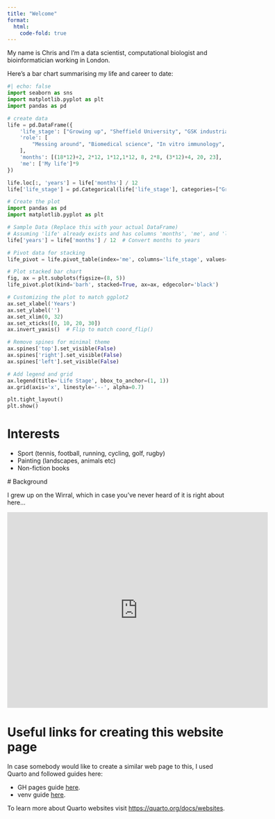 ```yaml
---
title: "Welcome"
format:
  html:
    code-fold: true
---
```


My name is Chris and I'm a data scientist, computational biologist and bioinformatician working in London.

Here's a bar chart summarising my life and career to date:

```python
#| echo: false
import seaborn as sns
import matplotlib.pyplot as plt
import pandas as pd

# create data
life = pd.DataFrame({
    'life_stage': ["Growing up", "Sheffield University", "GSK industrial placement", "Sheffield University part 2", "AstraZeneca Alderley Edge", "AstraZeneca Cambridge", "Manchester University/CRUK PhD", "Benevolent AI", "Owkin"],
    'role': [
        "Messing around", "Biomedical science", "In vitro immunology", "Biomedical science", "Animal technician", "In vitro oncology & early clinical development", "Computational biologist & bioinformatician in cancer immunology", "Data science", "Data science"
    ],
    'months': [(18*12)+2, 2*12, 1*12,1*12, 8, 2*8, (3*12)+4, 20, 23],
    'me': ['My life']*9
})

life.loc[:, 'years'] = life['months'] / 12
life['life_stage'] = pd.Categorical(life['life_stage'], categories=["Growing up", "Sheffield University", "GSK industrial placement", "Sheffield University part 2", "AstraZeneca Alderley Edge", "AstraZeneca Cambridge", "Manchester University/CRUK PhD", "Benevolent AI", "Owkin"], ordered=True)

# Create the plot
import pandas as pd
import matplotlib.pyplot as plt

# Sample Data (Replace this with your actual DataFrame)
# Assuming 'life' already exists and has columns 'months', 'me', and 'life_stage'
life['years'] = life['months'] / 12  # Convert months to years

# Pivot data for stacking
life_pivot = life.pivot_table(index='me', columns='life_stage', values='years', aggfunc='sum', observed=False)

# Plot stacked bar chart
fig, ax = plt.subplots(figsize=(8, 5))
life_pivot.plot(kind='barh', stacked=True, ax=ax, edgecolor='black')

# Customizing the plot to match ggplot2
ax.set_xlabel('Years')
ax.set_ylabel('')
ax.set_xlim(0, 32)
ax.set_xticks([0, 10, 20, 30])
ax.invert_yaxis()  # Flip to match coord_flip()

# Remove spines for minimal theme
ax.spines['top'].set_visible(False)
ax.spines['right'].set_visible(False)
ax.spines['left'].set_visible(False)

# Add legend and grid
ax.legend(title='Life Stage', bbox_to_anchor=(1, 1))
ax.grid(axis='x', linestyle='--', alpha=0.7)

plt.tight_layout()
plt.show()


```
# Interests

* Sport (tennis, football, running, cycling, golf, rugby) 
* Painting (landscapes, animals etc)
* Non-fiction books 

# Background

I grew up on the Wirral, which in case you've never heard of it is right about here...

<iframe src="https://www.google.com/maps/embed?pb=!1m18!1m12!1m3!1d152483.47756872556!2d-3.2234090053387896!3d53.33333247961921!2m3!1f0!2f0!3f0!3m2!1i1024!2i768!4f13.1!3m3!1m2!1s0x487ad819e78b6473%3A0x5855af619d4d5206!2sWirral%20Peninsula!5e0!3m2!1sen!2suk!4v1612130774206!5m2!1sen!2suk" width="600" height="450" frameborder="0" style="border:0;" allowfullscreen="" aria-hidden="false" tabindex="0"></iframe>

# Useful links for creating this website page
In case somebody would like to create a similar web page to this, I used Quarto and followed guides here: 

* GH pages guide [here](https://quarto.org/docs/publishing/github-pages.html). 
* venv guide [here](https://quarto.org/docs/projects/virtual-environments.html). 

To learn more about Quarto websites visit <https://quarto.org/docs/websites>. 
